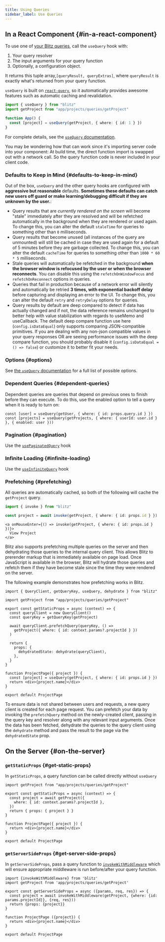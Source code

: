 ```yaml
---
title: Using Queries
sidebar_label: Use Queries
---
```


## In a React Component {#in-a-react-component}

To use one of [your Blitz queries](./query-resolvers), call the `useQuery`
hook with:

1. Your query resolver
2. The input arguments for your query function
3. Optionally, a configuration object.

It returns this tuple array,`[queryResult, queryExtras]`, where
`queryResult` is exactly what's returned from your query function.

`useQuery` is built on
[`react-query`](https://github.com/tannerlinsley/react-query), so it
automatically provides awesome features such as automatic caching and
revalidation.

```ts
import { useQuery } from "blitz"
import getProject from "app/projects/queries/getProject"

function App() {
  const [project] = useQuery(getProject, { where: { id: 1 } })
}
```

For complete details, see the [`useQuery` documentation](./use-query).

<Card type="info" title="🤔">

You may be wondering how that can work since it's importing server code
into your component: At build time, the direct function import is swapped
out with a network call. So the query function code is never included in
your client code.

</Card>

### Defaults to Keep in Mind {#defaults-to-keep-in-mind}

Out of the box, `useQuery` and the other query hooks are configured with
**aggressive but reasonable** defaults. **Sometimes these defaults can
catch new users off guard or make learning/debugging difficult if they are
unknown by the user.**:

- Query results that are _currently rendered on the screen_ will become
  "stale" immediately after they are resolved and will be refetched
  automatically in the background when they are rendered or used again. To
  change this, you can alter the default `staleTime` for queries to
  something other than `0` milliseconds.
- Query results that become unused (all instances of the query are
  unmounted) will still be cached in case they are used again for a
  default of 5 minutes before they are garbage collected. To change this,
  you can alter the default `cacheTime` for queries to something other
  than `1000 * 60 * 5` milliseconds.
- Stale queries will automatically be refetched in the background **when
  the browser window is refocused by the user or when the browser
  reconnects**. You can disable this using the `refetchOnWindowFocus` and
  `refetchOnReconnect` options in queries.
- Queries that fail in production because of a network error will silently
  and automatically be retried **3 times, with exponential backoff delay**
  before capturing and displaying an error to the UI. To change this, you
  can alter the default `retry` and `retryDelay` options for queries.
- Query results by default are deep compared to detect if data has
  actually changed and if not, the data reference remains unchanged to
  better help with value stabilization with regards to useMemo and
  useCallback. The default deep compare function use here
  (`config.isDataEqual`) only supports comparing JSON-compatible
  primitives. If you are dealing with any non-json compatible values in
  your query responses OR are seeing performance issues with the deep
  compare function, you should probably disable it
  (`config.isDataEqual = () => false`) or customize it to better fit your
  needs.

### Options {#options}

See [the `useQuery` documentation](./use-query) for a full list of
possible options.

### Dependent Queries {#dependent-queries}

Dependent queries are queries that depend on previous ones to finish
before they can execute. To do this, use the enabled option to tell a
query when it is ready to turn on:

```tsx
const [user] = useQuery(getUser, { where: { id: props.query.id } })
const [projects] = useQuery(getProjects, { where: { userId: user.id } }, { enabled: user }))
```

### Pagination {#pagination}

Use the [`usePaginatedQuery`](./use-paginated-query) hook

### Infinite Loading {#infinite-loading}

Use the [`useInfiniteQuery`](./use-infinite-query) hook

### Prefetching {#prefetching}

All queries are automatically cached, so both of the following will cache
the `getProject` query.

```ts
import { invoke } from "blitz"

const project = await invoke(getProject, { where: { id: props.id } })
```

```tsx
<a onMouseEnter={() => invoke(getProject, { where: { id: props.id } })}>
  View Project
</a>
```

Blitz also supports prefetching multiple queries on the server and then
dehydrating those queries to the internal query client. This allows Blitz
to prerender markup that is immediately available on page load. Once
JavaScript is available in the browser, Blitz will hydrate those queries
and refetch them if they have become stale since the time they were
rendered on the server.

The following example demonstrates how prefetching works in Blitz.

```tsx
import { QueryClient, getQueryKey, useQuery, dehydrate } from "blitz"

import getProject from "app/projects/queries/getProject"

export const getStaticProps = async (context) => {
  const queryClient = new QueryClient()
  const queryKey = getQueryKey(getProject)

  await queryClient.prefetchQuery(queryKey, () =>
    getProject({ where: { id: context.params?.projectId } })
  )

  return {
    props: {
      dehydratedState: dehydrate(queryClient),
    },
  }
}

function ProjectPage({ project }) {
  const [project] = useQuery(getProject, { where: { id: props.id } })
  return <div>{project.name}</div>
}

export default ProjectPage
```

To ensure data is not shared between users and requests, a new query
client is created for each page request. You can prefetch your data by
invoking the `prefetchQuery` method on the newly-created client, passing
in the query key and resolver along with any relevant input arguments.
Once the data has been fetched, dehydrate the queries to the query client
using the `dehydrate` method and pass the result to the page via the
`dehydratedState` prop.

## On the Server {#on-the-server}

### `getStaticProps` {#get-static-props}

In `getStaticProps`, a query function can be called directly without
`useQuery`

```tsx
import getProject from "app/projects/queries/getProject"

export const getStaticProps = async (context) => {
  const project = await getProject({
    where: { id: context.params?.projectId },
  })
  return { props: { project } }
}

function ProjectPage({ project }) {
  return <div>{project.name}</div>
}

export default ProjectPage
```

### `getServerSideProps` {#get-server-side-props}

In `getServerSideProps`, pass a query function to
[`invokeWithMiddleware`](./resolver-server-utilities#invoke-with-middleware)
which will ensure appropriate middleware is run before/after your query
function.

```tsx
import {invokeWithMiddleware} from 'blitz'
import getProject from 'app/projects/queries/getProject'

export const getServerSideProps = async ({params, req, res}) => {
  const project = await invokeWithMiddleware(getProject, {where: {id: params.projectId}}, {req, res}))
  return {props: {project}}
}

function ProjectPage ({project}) {
  return <div>{project.name}</div>
}

export default ProjectPage
```
